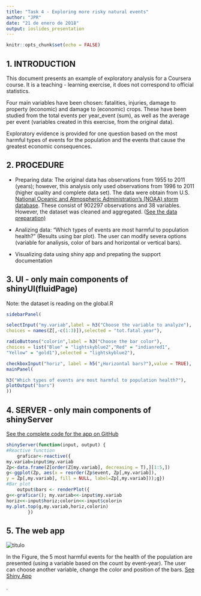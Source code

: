 ```yaml
---
title: "Task 4 - Exploring more risky natural events"
author: "JPR"
date: "21 de enero de 2018"
output: ioslides_presentation
---
```


```r
knitr::opts_chunk$set(echo = FALSE)
```

## 1. INTRODUCTION

This document presents an example of exploratory analysis for a Coursera course. 
It is a teaching - learning exercise, it does not correspond to official statistics.

Four main variables have been chosen: fatalities, injuries, damage to property (economic) and damage to (economic) crops. These have been studied from the total events per year_event (sum), as well as the average per event (variables created in this exercise, from the original data).

Exploratory evidence is provided for one question based on the most harmful types of events for the population and the events that cause the greatest economic consequences.


## 2. PROCEDURE

- Preparing data: The original data has observations from 1955 to 2011 (years); however, this analysis only used observations from 1996 to 2011 (higher quality and complete data set). The data were obtain from U.S. [National Oceanic and Atmospheric Administration's (NOAA) storm database](https://d396qusza40orc.cloudfront.net/repdata%2Fdata%2FStormData.csv.bz2). These consist of 902297 observations and 38 variables. However, the dataset was cleaned and aggregated. ([See the data preparation)](http://rpubs.com/jiprave/project2_exploring-data)

- Analizing data: "Which types of events are most harmful to population health?" (Results using bar plot). The user can modify severa options (variable for analiysis, color of bars and horizontal or vertical bars).

- Visualizing data using shiny app and prepating the support documentation

## 3. UI - only main components of shinyUI(fluidPage)
Note: the dataset is reading on the global.R
```r
sidebarPanel(

selectInput("my.variab",label = h3("Choose the variable to analyze"), 
choices = names(Z[,-c(1:3)]),selected = "tot.fatal.year"),

radioButtons("colorin",label = h3("Choose the bar color"),
choices = list("Blue" = "lightskyblue2","Red" = "indianred1",
"Yellow" = "gold1"),selected = "lightskyblue2"),

checkboxInput("horiz", label = h5("¿Horizontal bars?"),value = TRUE),
mainPanel(

h3("Which types of events are most harmful to population health?"),
plotOutput("bars")    
))

```

## 4. SERVER - only main components of shinyServer
[See the complete code for the app on GitHub](https://github.com/jiprave/task4DP_coursera)
```r
shinyServer(function(input, output) {
#Reactive function
    graficar<-reactive({
my.variab=input$my.variab
Zp<-data.frame(Z[order(Z[my.variab], decreasing = T),][1:5,])
g<-ggplot(Zp, aes(x = reorder(Zp$event, Zp[,my.variab]), 
y = Zp[,my.variab], fill = NULL, label=Zp[,my.variab]));g})
#Bar plot
    output$bars <- renderPlot({
g<<-graficar(); my.variab<<-input$my.variab
horiz<<-input$horiz;colorin<<-input$colorin
my.plot.top(g,my.variab,horiz,colorin)
        })
```

## 5. The web app
![](figapp.png "titulo")

In the Figure, the 5 most harmful events for the health of the population are presented (using a variable based on the count by event-year). The user can choose another variable, change the color and position of the bars. [See Shiny App](https://idinnov.shinyapps.io/tas4_dp/)

.